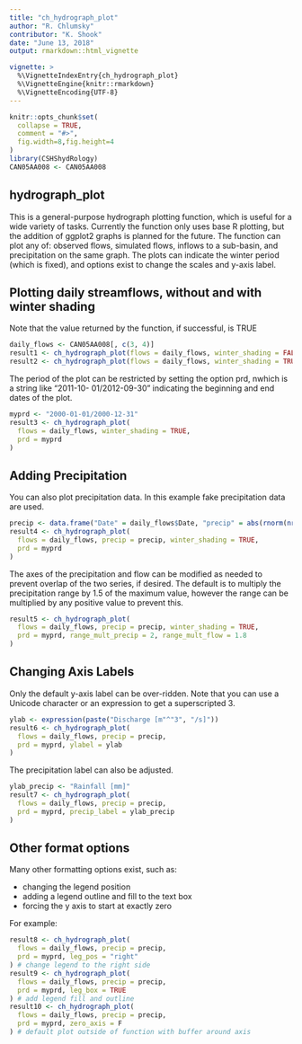 ```yaml
---
title: "ch_hydrograph_plot"
author: "R. Chlumsky"
contributor: "K. Shook"
date: "June 13, 2018"
output: rmarkdown::html_vignette

vignette: >
  %\VignetteIndexEntry{ch_hydrograph_plot}
  %\VignetteEngine{knitr::rmarkdown}
  %\VignetteEncoding{UTF-8}
---
```


```r
knitr::opts_chunk$set(
  collapse = TRUE,
  comment = "#>",
  fig.width=8,fig.height=4
)
library(CSHShydRology)
CAN05AA008 <- CAN05AA008
```

## hydrograph_plot

This is a general-purpose hydrograph plotting function, which is useful for a wide variety of tasks.
Currently the function only uses base R plotting, but the addition of ggplot2 graphs is planned for the
future.
The function can plot any of: observed flows, simulated flows, inflows to a sub-basin, and precipitation on the same graph.
The plots can indicate the winter period (which is fixed), and options exist to change the scales and y-axis
label.

## Plotting daily streamflows, without and with winter shading

Note that the value returned by the function, if successful, is TRUE

```r
daily_flows <- CAN05AA008[, c(3, 4)]
result1 <- ch_hydrograph_plot(flows = daily_flows, winter_shading = FALSE)
result2 <- ch_hydrograph_plot(flows = daily_flows, winter_shading = TRUE)
```

The period of the plot can be restricted by setting the option prd, nwhich is a string like “2011-10-
01/2012-09-30” indicating the beginning and end dates of the plot.

```r
myprd <- "2000-01-01/2000-12-31"
result3 <- ch_hydrograph_plot(
  flows = daily_flows, winter_shading = TRUE,
  prd = myprd
)
```

## Adding Precipitation

You can also plot precipitation data. In this example fake precipitation data are used.

```r
precip <- data.frame("Date" = daily_flows$Date, "precip" = abs(rnorm(nrow(daily_flows))) * 10)
result4 <- ch_hydrograph_plot(
  flows = daily_flows, precip = precip, winter_shading = TRUE,
  prd = myprd
)
```

The axes of the precipitation and flow can be modified as needed to prevent overlap of the two series, 
if desired. The default is to multiply the precipitation range by 1.5 of the maximum value, however
the range can be multiplied by any positive value to prevent this.

```r
result5 <- ch_hydrograph_plot(
  flows = daily_flows, precip = precip, winter_shading = TRUE,
  prd = myprd, range_mult_precip = 2, range_mult_flow = 1.8
)
```


## Changing Axis Labels

Only the default y-axis label can be over-ridden. Note that you can use a Unicode character or an
expression to get a superscripted 3.

```r
ylab <- expression(paste("Discharge [m"^"3", "/s]"))
result6 <- ch_hydrograph_plot(
  flows = daily_flows, precip = precip,
  prd = myprd, ylabel = ylab
)
```

The precipitation label can also be adjusted.
```r
ylab_precip <- "Rainfall [mm]"
result7 <- ch_hydrograph_plot(
  flows = daily_flows, precip = precip,
  prd = myprd, precip_label = ylab_precip
)
```

## Other format options

Many other formatting options exist, such as:

* changing the legend position
* adding a legend outline and fill to the text box
* forcing the y axis to start at exactly zero

For example:

```r
result8 <- ch_hydrograph_plot(
  flows = daily_flows, precip = precip,
  prd = myprd, leg_pos = "right"
) # change legend to the right side
result9 <- ch_hydrograph_plot(
  flows = daily_flows, precip = precip,
  prd = myprd, leg_box = TRUE
) # add legend fill and outline
result10 <- ch_hydrograph_plot(
  flows = daily_flows, precip = precip,
  prd = myprd, zero_axis = F
) # default plot outside of function with buffer around axis
```
